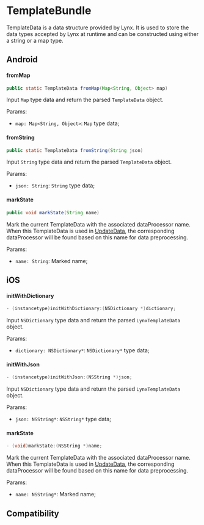 # TemplateBundle

TemplateData is a data structure provided by Lynx. It is used to store the data types accepted by Lynx at runtime and can be constructed using either a string or a map type.

## Android

#### fromMap

```java
public static TemplateData fromMap(Map<String, Object> map)
```

Input `Map` type data and return the parsed `TemplateData` object.

Params:

- `map: Map<String, Object>`: `Map` type data;

#### fromString

```java
public static TemplateData fromString(String json)
```

Input `String` type data and return the parsed `TemplateData` object.

Params:

- `json: String`: `String` type data;

#### markState

```java
public void markState(String name)
```

Mark the current TemplateData with the associated dataProcessor name. When this TemplateData is used in [UpdateData](/api/lynx-native-api/lynx-view/update-data), the corresponding dataProcessor will be found based on this name for data preprocessing.

Params:

- `name: String`: Marked name;

## iOS

#### initWithDictionary

```objective-c
- (instancetype)initWithDictionary:(NSDictionary *)dictionary;
```

Input `NSDictionary` type data and return the parsed `LynxTemplateData` object.

Params:

- `dictionary: NSDictionary*`: `NSDictionary*` type data;

#### initWithJson

```objective-c
- (instancetype)initWithJson:(NSString *)json;
```

Input `NSDictionary` type data and return the parsed `LynxTemplateData` object.

Params:

- `json: NSString*`: `NSString*` type data;

#### markState

```objective-c
- (void)markState:(NSString *)name;
```

Mark the current TemplateData with the associated dataProcessor name. When this TemplateData is used in [UpdateData](/api/lynx-native-api/lynx-view/update-data), the corresponding dataProcessor will be found based on this name for data preprocessing.

Params:

- `name: NSString*`: Marked name;

## Compatibility


<LegacyCompatTable metadata="lynx-native-api/template-data" />
